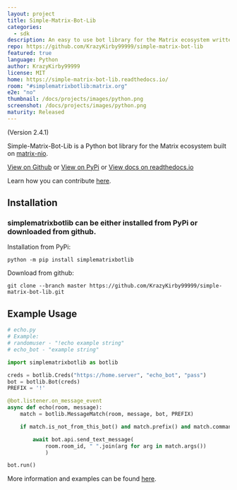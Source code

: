 ```yaml
---
layout: project
title: Simple-Matrix-Bot-Lib
categories:
  - sdk
description: An easy to use bot library for the Matrix ecosystem written in Python.
repo: https://github.com/KrazyKirby99999/simple-matrix-bot-lib
featured: true
language: Python
author: KrazyKirby99999
license: MIT
home: https://simple-matrix-bot-lib.readthedocs.io/
room: "#simplematrixbotlib:matrix.org"
e2e: "no"
thumbnail: /docs/projects/images/python.png
screenshot: /docs/projects/images/python.png
maturity: Released
---
```


(Version 2.4.1)

Simple-Matrix-Bot-Lib is a Python bot library for the Matrix ecosystem built on [matrix-nio](https://github.com/poljar/matrix-nio).

[View on Github](https://github.com/KrazyKirby99999/simple-matrix-bot-lib) or [View on PyPi](https://pypi.org/project/simplematrixbotlib/) or
[View docs on readthedocs.io](https://simple-matrix-bot-lib.readthedocs.io/en/latest/)

Learn how you can contribute [here](CONTRIBUTING.md).

## Installation

### simplematrixbotlib can be either installed from PyPi or downloaded from github.

Installation from PyPi:

```
python -m pip install simplematrixbotlib
```

Download from github:

```
git clone --branch master https://github.com/KrazyKirby99999/simple-matrix-bot-lib.git
```

## Example Usage

```python
# echo.py
# Example:
# randomuser - "!echo example string"
# echo_bot - "example string"

import simplematrixbotlib as botlib

creds = botlib.Creds("https://home.server", "echo_bot", "pass")
bot = botlib.Bot(creds)
PREFIX = '!'

@bot.listener.on_message_event
async def echo(room, message):
    match = botlib.MessageMatch(room, message, bot, PREFIX)

    if match.is_not_from_this_bot() and match.prefix() and match.command("echo"):

        await bot.api.send_text_message(
            room.room_id, " ".join(arg for arg in match.args())
            )

bot.run()
```

More information and examples can be found [here](https://simple-matrix-bot-lib.readthedocs.io/en/latest/).
